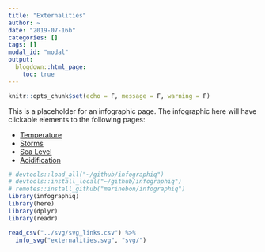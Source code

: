 ```yaml
---
title: "Externalities"
author: ~
date: "2019-07-16b"
categories: []
tags: []
modal_id: "modal"
output:
  blogdown::html_page:
    toc: true
---
```


```r
knitr::opts_chunk$set(echo = F, message = F, warning = F)
```


This is a placeholder for an infographic page.
The infographic here will have clickable elements to the following pages:

- [Temperature](/fk-iea/modals/externalities/temperature)
- [Storms](/fk-iea/modals/externalities/storms)
- [Sea Level](/fk-iea/modals/externalities/sea_level)
- [Acidification](/fk-iea/modals/externalities/acidification)
 
```r
# devtools::load_all("~/github/infographiq")
# devtools::install_local("~/github/infographiq")
# remotes::install_github("marinebon/infographiq")
library(infographiq) 
library(here)
library(dplyr)
library(readr)

read_csv("../svg/svg_links.csv") %>% 
  info_svg("externalities.svg", "svg/")
```
 
